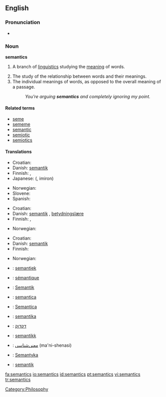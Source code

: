 {{wikipedia}}
==English==
{{wikipedia}}
===Pronunciation===
*{{IPA|/sɪˈmæntɪks/}}

===Noun===
'''semantics'''  <!--plural only, right? Yes-Wonderfool-->

# {{linguistics}} A branch of [[linguistics]] studying the [[meaning]] of words.
# The study of the relationship between words and their meanings.
# The individual meanings of words, as opposed to the overall meaning of a passage.
#: ''You're arguing '''semantics''' and completely ignoring my point.''

====Related terms====
* [[seme]]
* [[sememe]]
* [[semantic]]
* [[semiotic]]
* [[semiotics]]

====Translations====
{{trans-top|the science of the meaning of words}}
* Croatian: {{t-|hr|semantika|f}}
* Danish: [[semantik]] {{c}}
* Finnish: {{t-|fi|semantiikka}}, {{t-|fi|merkitysoppi}}
* Japanese: {{JAchar|[[意味論]]}} ({{JAchar|[[いみろん]]}}, imiron)
{{trans-mid}}
* Norwegian: {{t+|no|semantikk|m}}
* Slovene: {{t+|sl|pomenoslovje|n}}
* Spanish: {{t+|es|semántica|f}}
{{trans-bottom}}

{{trans-top|study of the relationship between words and their meanings}}
* Croatian: {{t-|hr|semantika|f}}
* Danish: [[semantik]] {{c}}, [[betydningslære]] {{c}}
* Finnish: {{t-|fi|semantiikka}}, {{t-|fi|merkitysoppi}}
{{trans-mid}}
* Norwegian: {{t+|no|semantikk|m}}
{{trans-bottom}}

{{trans-top|individual meanings of words}}
* Croatian: {{t-|hr|semantika|f}}
* Danish: [[semantik]] {{c}}
* Finnish: {{t-|fi|semantiikka}}
{{trans-mid}}
* Norwegian: {{t+|no|semantikk|m}}
{{trans-bottom}}

{{checktrans-top}}
*{{ttbc|Dutch}}: [[semantiek]] {{f}}
*{{ttbc|French}}: [[sémantique]] {{f}}
*{{ttbc|German}}: [[Semantik]] {{f}}
*{{ttbc|Interlingua}}: [[semantica]]
*{{ttbc|Italian}}: [[Semantica]] {{f}}
*{{ttbc|Lithuanian}}: [[semantika]] {{f}}
*{{ttbc|Hebrew}}: [[דקדוק]]
*{{ttbc|Norwegian}}: [[semantikk]] {{c}}
*{{ttbc|Persian}}: [[معنی‌شناسی]] (ma'ni-shenasi)
*{{ttbc|Polish}}: [[Semantyka]] {{f}}
*{{ttbc|Swedish}}: [[semantik]] {{c}}
{{trans-bottom}}

[[Category:Philosophy]]

[[fa:semantics]]
[[io:semantics]]
[[id:semantics]]
[[pt:semantics]]
[[vi:semantics]]
[[tr:semantics]]